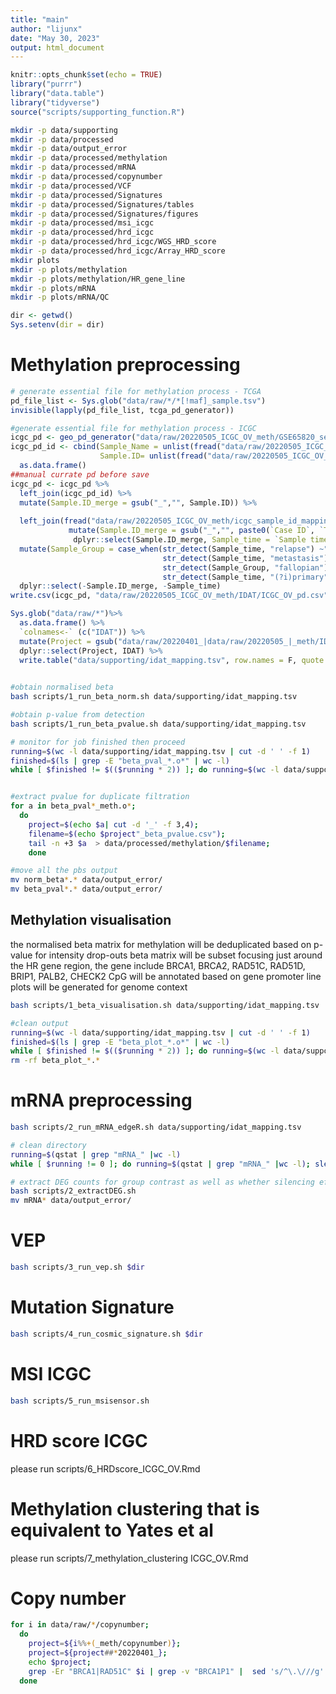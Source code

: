 ```yaml
---
title: "main"
author: "lijunx"
date: "May 30, 2023"
output: html_document
---
```


```r
knitr::opts_chunk$set(echo = TRUE)
library("purrr")
library("data.table")
library("tidyverse")
source("scripts/supporting_function.R")

```

```bash
mkdir -p data/supporting
mkdir -p data/processed
mkdir -p data/output_error
mkdir -p data/processed/methylation
mkdir -p data/processed/mRNA
mkdir -p data/processed/copynumber
mkdir -p data/processed/VCF
mkdir -p data/processed/Signatures
mkdir -p data/processed/Signatures/tables
mkdir -p data/processed/Signatures/figures
mkdir -p data/processed/msi_icgc
mkdir -p data/processed/hrd_icgc
mkdir -p data/processed/hrd_icgc/WGS_HRD_score
mkdir -p data/processed/hrd_icgc/Array_HRD_score
mkdir plots
mkdir -p plots/methylation
mkdir -p plots/methylation/HR_gene_line
mkdir -p plots/mRNA
mkdir -p plots/mRNA/QC

```

```r
dir <- getwd()
Sys.setenv(dir = dir)
```

# Methylation preprocessing
```r
# generate essential file for methylation process - TCGA
pd_file_list <- Sys.glob("data/raw/*/*[!maf]_sample.tsv")
invisible(lapply(pd_file_list, tcga_pd_generator))

#generate essential file for methylation process - ICGC
icgc_pd <- geo_pd_generator("data/raw/20220505_ICGC_OV_meth/GSE65820_series_matrix.txt", "!Sample_source_name_ch1")
icgc_pd_id <- cbind(Sample_Name = unlist(fread("data/raw/20220505_ICGC_OV_meth/GSE65820_series_matrix.txt", header = F, sep = "\t", skip = "ID_REF", nrows = 1)[,-1]),
                    Sample.ID= unlist(fread("data/raw/20220505_ICGC_OV_meth/GSE65820_series_matrix.txt", header = F, sep = "\t", skip = "Sample_title", nrows = 1 )[,-1])) %>%
  as.data.frame()
##manual currate pd before save
icgc_pd <- icgc_pd %>%
  left_join(icgc_pd_id) %>%
  mutate(Sample.ID_merge = gsub("_","", Sample.ID)) %>%
  
  left_join(fread("data/raw/20220505_ICGC_OV_meth/icgc_sample_id_mapping.tsv") %>%
             mutate(Sample.ID_merge = gsub("_","", paste0(`Case ID`, `Tumour sample ID`)))%>%
              dplyr::select(Sample.ID_merge, Sample_time = `Sample time point`, Tissue_type = `Sample type`)) %>%
  mutate(Sample_Group = case_when(str_detect(Sample_time, "relapse") ~"Relapse",
                                  str_detect(Sample_time, "metastasis") ~"Metastasis",
                                  str_detect(Sample_Group, "fallopian") ~"Solid Tissue Normal",
                                  str_detect(Sample_time, "(?i)primary") ~ "Primary Tumour")) %>%
  dplyr::select(-Sample.ID_merge, -Sample_time)
write.csv(icgc_pd, "data/raw/20220505_ICGC_OV_meth/IDAT/ICGC_OV_pd.csv", row.names = FALSE)

Sys.glob("data/raw/*")%>%
  as.data.frame() %>%
  `colnames<-` (c("IDAT")) %>%
  mutate(Project = gsub("data/raw/20220401_|data/raw/20220505_|_meth/IDAT/", "", IDAT)) %>%
  dplyr::select(Project, IDAT) %>%
  write.table("data/supporting/idat_mapping.tsv", row.names = F, quote = F, col.names = F)
  
```

```bash
#obtain normalised beta
bash scripts/1_run_beta_norm.sh data/supporting/idat_mapping.tsv

#obtain p-value from detection
bash scripts/1_run_beta_pvalue.sh data/supporting/idat_mapping.tsv
```

```bash
# monitor for job finished then proceed
running=$(wc -l data/supporting/idat_mapping.tsv | cut -d ' ' -f 1)
finished=$(ls | grep -E "beta_pval_*.o*" | wc -l)
while [ $finished != $(($running * 2)) ]; do running=$(wc -l data/supporting/idat_mapping.tsv | cut -d ' ' -f 1); finished=$(ls | grep -E "beta_pval_*.o*" | wc -l); sleep 20; done


#extract pvalue for duplicate filtration
for a in beta_pval*_meth.o*;
  do
    project=$(echo $a| cut -d '_' -f 3,4);
    filename=$(echo $project"_beta_pvalue.csv");
    tail -n +3 $a  > data/processed/methylation/$filename;
    done

#move all the pbs output
mv norm_beta*.* data/output_error/
mv beta_pval*.* data/output_error/
```

## Methylation visualisation
the normalised beta matrix for methylation will be deduplicated based on p-value for intensity drop-outs
beta matrix will be subset focusing just around the HR gene region, the gene include BRCA1, BRCA2, RAD51C, RAD51D, BRIP1, PALB2, CHECK2
CpG will be annotated based on gene promoter
line plots will be generated for genome context
```bash
bash scripts/1_beta_visualisation.sh data/supporting/idat_mapping.tsv

#clean output
running=$(wc -l data/supporting/idat_mapping.tsv | cut -d ' ' -f 1)
finished=$(ls | grep -E "beta_plot_*.o*" | wc -l)
while [ $finished != $(($running * 2)) ]; do running=$(wc -l data/supporting/idat_mapping.tsv | cut -d ' ' -f 1); finished=$(ls | grep -E "beta_plot_*.o*" | wc -l); sleep 20; done
rm -rf beta_plot_*.*
```

# mRNA preprocessing
```bash
bash scripts/2_run_mRNA_edgeR.sh data/supporting/idat_mapping.tsv

# clean directory
running=$(qstat | grep "mRNA_" |wc -l)
while [ $running != 0 ]; do running=$(qstat | grep "mRNA_" |wc -l); sleep 20; done

# extract DEG counts for group contrast as well as whether silencing effect observed from DEG level
bash scripts/2_extractDEG.sh
mv mRNA* data/output_error/
```
# VEP
```bash
bash scripts/3_run_vep.sh $dir
```
# Mutation Signature 
```bash
bash scripts/4_run_cosmic_signature.sh $dir
```

# MSI ICGC 
```bash
bash scripts/5_run_msisensor.sh
```

# HRD score ICGC
please run scripts/6_HRDscore_ICGC_OV.Rmd

# Methylation clustering that is equivalent to Yates et al 
please run scripts/7_methylation_clustering ICGC_OV.Rmd

# Copy number
```bash
for i in data/raw/*/copynumber; 
  do
    project=${i%%+(_meth/copynumber)};
    project=${project##*20220401_};
    echo $project;
    grep -Er "BRCA1|RAD51C" $i | grep -v "BRCA1P1" |  sed 's/^\.\///g' > data/processed/copynumber/${project}_BRCA1_RAD51C_cnv.tsv;
  done
```